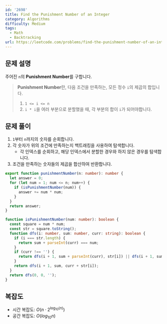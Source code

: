 ```yaml
---
id: '2698'
title: Find the Punishment Number of an Integer
category: Algorithms
difficulty: Medium
tags:
  - Math
  - Backtracking
url: https://leetcode.com/problems/find-the-punishment-number-of-an-integer
---
```


## 문제 설명

주어진 `n`의 **Punishment Number**를 구합니다.

> **Punishment Number**란, 다음 조건을 만족하는, 모든 정수 `i`의 제곱의 합입니다.
>
> 1. `1 <= i <= n`
> 2. `i * i`을 여러 부분으로 분할했을 때, 각 부분의 합이 `i`가 되어야합니다.

## 문제 풀이

1. `1`부터 `n`까지의 숫자를 순회합니다.
2. 각 숫자가 위의 조건에 만족하는지 백트래킹을 사용하여 탐색합니다.
   - 각 인덱스를 순회하고, 해당 인덱스에서 분할한 경우와 하지 않은 경우를 탐색합니다.
3. 조건을 만족하는 숫자들의 제곱을 합산하여 반환합니다.

```typescript showLineNumbers
export function punishmentNumber(n: number): number {
  let answer = 0;
  for (let num = 1; num <= n; num++) {
    if (isPunishmentNumber(num)) {
      answer += num * num;
    }
  }
  return answer;
}

function isPunishmentNumber(num: number): boolean {
  const square = num * num;
  const str = square.toString();
  function dfs(i: number, sum: number, curr: string): boolean {
    if (i === str.length) {
      return sum + parseInt(curr) === num;
    }
    if (curr !== '') {
      return dfs(i + 1, sum + parseInt(curr), str[i]) || dfs(i + 1, sum, curr + str[i]);
    }
    return dfs(i + 1, sum, curr + str[i]);
  }
  return dfs(0, 0, '');
}
```

## 복잡도

- 시간 복잡도: $O(n \cdot 2^{\log_{10}(n)})$
- 공간 복잡도: $O(log_{10} n)$
